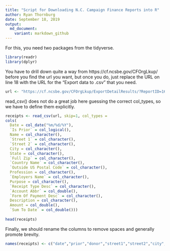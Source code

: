 ```yaml
---
title: "Script for Downloading N.C. Campaign Finance Reports into R"
author: Ryan Thornburg
date: September 18, 2019
output:
  md_document:
    variant: markdown_github
---
```


For this, you need two packages from the tidyverse.

```r
library(readr)
library(dplyr)
```

You have to drill down quite a way from https://cf.ncsbe.gov/CFOrgLkup/ before you find the url you want, but once you do, just replace the URL on line 18 with the URL for the "Export data to .csv" that you need.




```r

url <- "https://cf.ncsbe.gov/CFOrgLkup/ExportDetailResults/?ReportID=168216&Type=REC&Title=Cooper%20for%20North%20Carolina%20-%202019%20Mid%20Year%20Semi-Annual"
```


read_csv() does not do a great job here guessing the correct col_types, so we have to define them explicitly.


```r
receipts <- read_csv(url, skip=1, col_types = 
cols(
  Date = col_date("%m/%d/%Y"),
  `Is Prior` = col_logical(),
  Name = col_character(),
  `Street 1` = col_character(),
  `Street 2` = col_character(),
  City = col_character(),
  State = col_character(),
  `Full Zip` = col_character(),
  `Country Name` = col_character(),
  `Outside US Postal Code` = col_character(),
  Profession = col_character(),
  `Employers Name` = col_character(),
  Purpose = col_character(),
  `Receipt Type Desc` = col_character(),
  `Account Abbr` = col_double(),
  `Form Of Payment Desc` = col_character(),
  Description = col_character(),
  Amount = col_double(),
  `Sum To Date` = col_double()))
        
head(receipts)

```

Finally, we should rename the columns to remove spaces and generally promote brevity.

```r
names(receipts) <- c("date","prior","donor","street1","street2","city","state","zip","country","postal","profession","employer","purpose","type","account","payment_form","description","amount","sum_to_date")
```

 